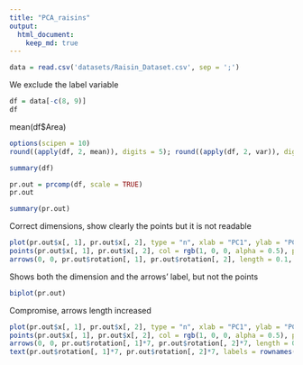 ```yaml
---
title: "PCA_raisins"
output:  
  html_document:
    keep_md: true
---
```


```r
data = read.csv('datasets/Raisin_Dataset.csv', sep = ';')
```

We exclude the label variable
```r
df = data[-c(8, 9)]
df
```

mean(df$Area)

```r
options(scipen = 10)
round((apply(df, 2, mean)), digits = 5); round((apply(df, 2, var)), digits = 5)
```
```r
summary(df)
```


```r
pr.out = prcomp(df, scale = TRUE)
pr.out
```
```r
summary(pr.out)
```


Correct dimensions, show clearly the points but it is not readable
```r
plot(pr.out$x[, 1], pr.out$x[, 2], type = "n", xlab = "PC1", ylab = "PC2")  
points(pr.out$x[, 1], pr.out$x[, 2], col = rgb(1, 0, 0, alpha = 0.5), pch = 16) 
arrows(0, 0, pr.out$rotation[, 1], pr.out$rotation[, 2], length = 0.1, angle = 30)
```
Shows both the dimension and the arrows' label, but not the points
```r
biplot(pr.out)
```
Compromise, arrows length increased
```r
plot(pr.out$x[, 1], pr.out$x[, 2], type = "n", xlab = "PC1", ylab = "PC2") 
points(pr.out$x[, 1], pr.out$x[, 2], col = rgb(1, 0, 0, alpha = 0.5), pch = 16)  
arrows(0, 0, pr.out$rotation[, 1]*7, pr.out$rotation[, 2]*7, length = 0.1, angle = 30)
text(pr.out$rotation[, 1]*7, pr.out$rotation[, 2]*7, labels = rownames(pr.out[[2]]), pos = 3)
```



